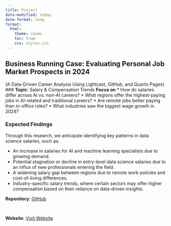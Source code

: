 ```yaml
---
title: Project
date-modified: today
date-format: long
format:
  html:
    theme: cosmo
    toc: true
    css: styles.css
---
```


## Business Running Case: Evaluating Personal Job Market Prospects in 2024 
(A Data-Driven Career Analysis Using Lightcast, GitHub, and Quarto Pages)
### **Topic**: Salary & Compensation Trends
**Focus on**
* How do salaries differ across AI vs. non-AI careers?
* What regions offer the highest-paying jobs in AI-related and traditional careers?
* Are remote jobs better paying than in-office roles?
* What industries saw the biggest wage growth in 2024?

### Expected Findings
Through this research, we anticipate identifying key patterns in data science salaries, such as:

* An increase in salaries for AI and machine learning specialists due to growing demand.
* Potential stagnation or decline in entry-level data science salaries due to an influx of new professionals entering the field.
* A widening salary gap between regions due to remote work policies and cost-of-living differences.
* Industry-specific salary trends, where certain sectors may offer higher compensation based on their reliance on data-driven insights.

**Repository**: [GitHub](https://github.com/CYXNBNBNB/ad688-employability-sp25A1-group6)

<pre>                  </pre>

**Website**: [Visit Website](https://cyxnbnbnb.github.io/ad688-employability-sp25A1-group6/)

